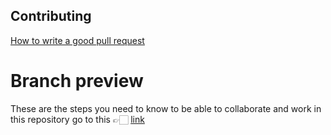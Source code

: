 
<Meta title="Welcome/Contributing" />

## Contributing

[How to write a good pull request](#)

# Branch preview

These are the steps you need to know to be able to collaborate and work in this repository go to this 👉🏻
[link](#)
